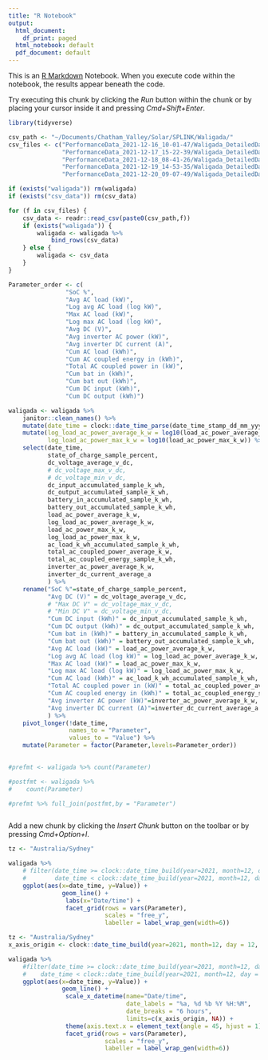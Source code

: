 ```yaml
---
title: "R Notebook"
output:
  html_document:
    df_print: paged
  html_notebook: default
  pdf_document: default
---
```


This is an [R Markdown](http://rmarkdown.rstudio.com) Notebook. When you execute code within the notebook, the results appear beneath the code. 

Try executing this chunk by clicking the *Run* button within the chunk or by placing your cursor inside it and pressing *Cmd+Shift+Enter*. 

```r
library(tidyverse)

csv_path <- "~/Documents/Chatham_Valley/Solar/SPLINK/Waligada/"
csv_files <- c("PerformanceData_2021-12-16_10-01-47/Waligada_DetailedData_2021-12-16_10-01-47.CSV",
               "PerformanceData_2021-12-17_15-22-39/Waligada_DetailedData_2021-12-17_15-22-39.CSV",
               "PerformanceData_2021-12-18_08-41-26/Waligada_DetailedData_2021-12-18_08-41-26.CSV",
               "PerformanceData_2021-12-19_14-53-35/Waligada_DetailedData_2021-12-19_14-53-35.CSV",
               "PerformanceData_2021-12-20_09-07-49/Waligada_DetailedData_2021-12-20_09-07-49.CSV")

if (exists("waligada")) rm(waligada)
if (exists("csv_data")) rm(csv_data)

for (f in csv_files) {               
    csv_data <- readr::read_csv(paste0(csv_path,f))
    if (exists("waligada")) {
        waligada <- waligada %>%
            bind_rows(csv_data)
    } else {
        waligada <- csv_data
    }
}    

Parameter_order <- c(
                "SoC %",			
                "Avg AC load (kW)",			
                "Log avg AC load (log kW)",
                "Max AC load (kW)",			
                "Log max AC load (log kW)",			
                "Avg DC (V)",			
                "Avg inverter AC power (kW)",			
                "Avg inverter DC current (A)",			
                "Cum AC load (kWh)",			
                "Cum AC coupled energy in (kWh)",			
                "Total AC coupled power in (kW)",
                "Cum bat in (kWh)",			
                "Cum bat out (kWh)",			
                "Cum DC input (kWh)",			
                "Cum DC output (kWh)")			

waligada <- waligada %>%
    janitor::clean_names() %>%
    mutate(date_time = clock::date_time_parse(date_time_stamp_dd_mm_yyyy_hh_mm_ss, "Australia/Sydney", format="%d/%m/%Y - %H:%M:%S")) %>%
    mutate(log_load_ac_power_average_k_w = log10(load_ac_power_average_k_w),
           log_load_ac_power_max_k_w = log10(load_ac_power_max_k_w)) %>%
    select(date_time, 
           state_of_charge_sample_percent,
           dc_voltage_average_v_dc,
           # dc_voltage_max_v_dc,
           # dc_voltage_min_v_dc,
           dc_input_accumulated_sample_k_wh,
           dc_output_accumulated_sample_k_wh,
           battery_in_accumulated_sample_k_wh,
           battery_out_accumulated_sample_k_wh,
           load_ac_power_average_k_w,
           log_load_ac_power_average_k_w,
           load_ac_power_max_k_w,
           log_load_ac_power_max_k_w,
           ac_load_k_wh_accumulated_sample_k_wh,
           total_ac_coupled_power_average_k_w,
           total_ac_coupled_energy_sample_k_wh,
           inverter_ac_power_average_k_w,
           inverter_dc_current_average_a
           ) %>%
    rename("SoC %"=state_of_charge_sample_percent,
           "Avg DC (V)" = dc_voltage_average_v_dc,
           # "Max DC V" = dc_voltage_max_v_dc,
           # "Min DC V" = dc_voltage_min_v_dc,
           "Cum DC input (kWh)" = dc_input_accumulated_sample_k_wh,
           "Cum DC output (kWh)" = dc_output_accumulated_sample_k_wh,
           "Cum bat in (kWh)" = battery_in_accumulated_sample_k_wh,
           "Cum bat out (kWh)" = battery_out_accumulated_sample_k_wh,
           "Avg AC load (kW)" = load_ac_power_average_k_w,
           "Log avg AC load (log kW)" = log_load_ac_power_average_k_w,
           "Max AC load (kW)" = load_ac_power_max_k_w,
           "Log max AC load (log kW)" = log_load_ac_power_max_k_w,
           "Cum AC load (kWh)" = ac_load_k_wh_accumulated_sample_k_wh,
           "Total AC coupled power in (kW)" = total_ac_coupled_power_average_k_w,
           "Cum AC coupled energy in (kWh)" = total_ac_coupled_energy_sample_k_wh,
           "Avg inverter AC power (kW)"=inverter_ac_power_average_k_w,
           "Avg inverter DC current (A)"=inverter_dc_current_average_a
           ) %>%
    pivot_longer(!date_time,
                 names_to = "Parameter", 
                 values_to = "Value") %>%
    mutate(Parameter = factor(Parameter,levels=Parameter_order))
    

#prefmt <- waligada %>% count(Parameter)

#postfmt <- waligada %>%
#    count(Parameter)

#prefmt %>% full_join(postfmt,by = "Parameter")



```

Add a new chunk by clicking the *Insert Chunk* button on the toolbar or by pressing *Cmd+Option+I*.

```r
tz <- "Australia/Sydney"

waligada %>%
    # filter(date_time >= clock::date_time_build(year=2021, month=12, day = 17, hour = 12, minute = 0, zone=tz),
    #        date_time < clock::date_time_build(year=2021, month=12, day = 17, hour = 14, minute = 0, zone=tz)) %>%
    ggplot(aes(x=date_time, y=Value)) +
               geom_line() +
                labs(x="Date/time") +
                facet_grid(rows = vars(Parameter), 
                           scales = "free_y",
                           labeller = label_wrap_gen(width=6))
```

```r
tz <- "Australia/Sydney"
x_axis_origin <- clock::date_time_build(year=2021, month=12, day = 12, hour = 4, minute = 0, zone=tz)

waligada %>%
    #filter(date_time >= clock::date_time_build(year=2021, month=12, day = 17, hour = 6, minute = 0, zone=tz),
    #    date_time < clock::date_time_build(year=2021, month=12, day = 17, hour = 18, minute = 0, zone=tz)) %>%
    ggplot(aes(x=date_time, y=Value)) +
               geom_line() +
                scale_x_datetime(name="Date/time",
                                 date_labels = "%a, %d %b %Y %H:%M",
                                 date_breaks = "6 hours",
                                 limits=c(x_axis_origin, NA)) +
                theme(axis.text.x = element_text(angle = 45, hjust = 1)) +
                facet_grid(rows = vars(Parameter), 
                           scales = "free_y",
                           labeller = label_wrap_gen(width=6))
```


